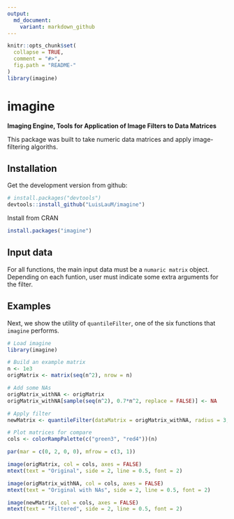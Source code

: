 ```yaml
---
output: 
  md_document:
    variant: markdown_github
---
```


```r
knitr::opts_chunk$set(
  collapse = TRUE,
  comment = "#>",
  fig.path = "README-"
)
library(imagine)
```


# imagine

<!-- [![CRAN\_Status\_Badge](http://www.r-pkg.org/badges/version/imagine)](http://cran.r-project.org/package=imagine) [![](http://cranlogs.r-pkg.org/badges/imagine)](http://cran.rstudio.com/web/packages/imagine/index.html) -->

**Imaging Engine, Tools for Application of Image Filters to Data Matrices**

This package was built to take numeric data matrices and apply image-filtering algoriths.

## Installation

Get the development version from github:
```r
# install.packages("devtools")
devtools::install_github("LuisLauM/imagine")
```

Install from CRAN
```r
install.packages("imagine")
```


## Input data
For all functions, the main input data must be a `numaric matrix` object. Depending on each funtion, user must indicate some extra arguments for the filter.


## Examples
Next, we show the utility of `quantileFilter`, one of the six functions that `imagine` performs.

```r
# Load imagine
library(imagine)

# Build an example matrix
n <- 1e3
origMatrix <- matrix(seq(n^2), nrow = n)

# Add some NAs
origMatrix_withNA <- origMatrix
origMatrix_withNA[sample(seq(n^2), 0.7*n^2, replace = FALSE)] <- NA

# Apply filter
newMatrix <- quantileFilter(dataMatrix = origMatrix_withNA, radius = 3, x = 0.1, times = 2)

# Plot matrices for compare
cols <- colorRampPalette(c("green3", "red4"))(n)

par(mar = c(0, 2, 0, 0), mfrow = c(3, 1))

image(origMatrix, col = cols, axes = FALSE)
mtext(text = "Original", side = 2, line = 0.5, font = 2)

image(origMatrix_withNA, col = cols, axes = FALSE)
mtext(text = "Original with NAs", side = 2, line = 0.5, font = 2)

image(newMatrix, col = cols, axes = FALSE)
mtext(text = "Filtered", side = 2, line = 0.5, font = 2)
```
